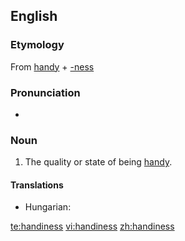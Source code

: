 ==English==

===Etymology===
From [[handy]] + [[-ness]]

===Pronunciation===
* {{audio|en-us-handiness.ogg|Audio (US)}}

===Noun===
{{en-noun|-}}

# The quality or state of being [[handy]].

====Translations====
{{trans-top|the quality or state of being handy}}
* Hungarian: {{t-|hu|ügyesség}}
{{trans-mid}}
{{trans-bottom}}

[[te:handiness]]
[[vi:handiness]]
[[zh:handiness]]